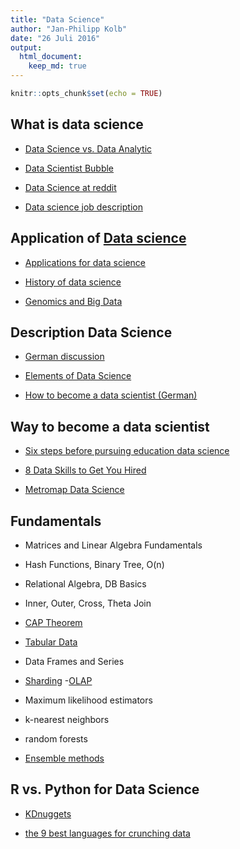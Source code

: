 ```yaml
---
title: "Data Science"
author: "Jan-Philipp Kolb"
date: "26 Juli 2016"
output:
  html_document:
    keep_md: true
---
```


```r
knitr::opts_chunk$set(echo = TRUE)
```

## What is data science

- [Data Science vs. Data Analytic](https://www.import.io/post/data-scientists-vs-data-analysts-why-the-distinction-matters/)

- [Data Scientist Bubble](https://blogs.oracle.com/datawarehousing/entry/why_the_data_scientist_bubble)

- [Data Science at reddit](https://www.reddit.com/r/datascience/)

- [Data science job description](https://hbr.org/2012/10/data-scientist-the-sexiest-job-of-the-21st-century/)

## Application of [Data science](http://www.r-bloggers.com/oreilly-data-scientist-salary-and-tools-survey-november-2014/)

- [Applications for data science](http://www.analyticsvidhya.com/blog/2015/09/applications-data-science/)

- [History of data science](http://www.forbes.com/sites/gilpress/2013/05/28/a-very-short-history-of-data-science/#42bbb11e69fd)

- [Genomics and Big Data](https://www.oreilly.com/ideas/genomics-and-the-role-of-big-data-in-personalizing-the-healthcare-experience)

## Description Data Science

- [German discussion](http://www.wiwi-treff.de/home/lounge/read.php?ukatid=14&f=28&i=279260&t=279260&collapse=1)

- [Elements of Data Science](http://image.slidesharecdn.com/bigdatachartturckzilis-120629095525-phpapp01/95/slide-1-728.jpg?cb=1340981904f)

- [How to become a data scientist (German)](http://www.focus.de/finanzen/karriere/perspektiven/arbeit-wie-werde-ich-data-scientist_id_3788707.html)

## Way to become a data scientist

- [Six steps before pursuing education data science](http://www.datascienceweekly.org/blog/26-six-steps-to-take-before-pursuing-education-to-get-a-data-science-job)

- [8 Data Skills to Get You Hired](http://blog.udacity.com/2014/11/data-science-job-skills.html)

- [Metromap Data Science](http://nirvacana.com/thoughts/wp-content/uploads/2013/07/RoadToDataScientist1.png)




## Fundamentals

- Matrices and Linear Algebra Fundamentals
- Hash Functions, Binary Tree, O(n)
- Relational Algebra, DB Basics
- Inner, Outer, Cross, Theta Join
- [CAP Theorem](https://de.wikipedia.org/wiki/CAP-Theorem)
- [Tabular Data](http://webdesign.about.com/od/tables/a/aa122605.htm)
- Data Frames and Series
- [Sharding](https://docs.mongodb.com/manual/sharding/)
-[OLAP](https://de.wikipedia.org/wiki/Online_Analytical_Processing)

- Maximum likelihood estimators
- k-nearest neighbors
- random forests
- [Ensemble methods](https://en.wikipedia.org/wiki/Ensemble_learning)

## R vs. Python for Data Science

- [KDnuggets](http://www.kdnuggets.com/2015/05/r-vs-python-data-science.html)

- [the 9 best languages for crunching data](http://www.fastcompany.com/3030716/the-9-best-languages-for-crunching-data)
